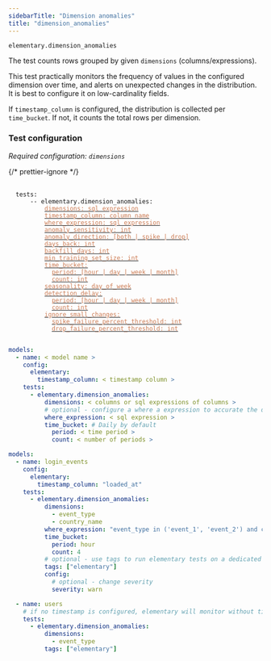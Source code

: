```yaml
---
sidebarTitle: "Dimension anomalies"
title: "dimension_anomalies"
---
```


`elementary.dimension_anomalies`

The test counts rows grouped by given `dimensions` (columns/expressions).

This test practically monitors the frequency of values in the configured dimension over time, and alerts on unexpected changes in the distribution.
It is best to configure it on low-cardinality fields.

If `timestamp_column` is configured, the distribution is collected per `time_bucket`. If not, it counts the total rows per dimension.

### Test configuration

_Required configuration: `dimensions`_

{/* prettier-ignore */}
<pre>
 <code>
  tests:
    &nbsp;&nbsp;-- elementary.dimension_anomalies:
      &nbsp;&nbsp;&nbsp;&nbsp;<a href="/data-tests/anomaly-detection-configuration/dimensions"><font color="#CD7D55">dimensions: sql expression</font></a>
      &nbsp;&nbsp;&nbsp;&nbsp;<a href="/data-tests/anomaly-detection-configuration/timestamp-column"><font color="#CD7D55">timestamp_column: column name</font></a>
      &nbsp;&nbsp;&nbsp;&nbsp;<a href="/data-tests/anomaly-detection-configuration/where-expression"><font color="#CD7D55">where_expression: sql expression</font></a>
      &nbsp;&nbsp;&nbsp;&nbsp;<a href="/data-tests/anomaly-detection-configuration/anomaly-sensitivity"><font color="#CD7D55">anomaly_sensitivity: int</font></a>
      &nbsp;&nbsp;&nbsp;&nbsp;<a href="/data-tests/anomaly-detection-configuration/anomaly-direction"><font color="#CD7D55">anomaly_direction: [both | spike | drop]</font></a>
      &nbsp;&nbsp;&nbsp;&nbsp;<a href="/data-tests/anomaly-detection-configuration/days-back"><font color="#CD7D55">days_back: int</font></a>
      &nbsp;&nbsp;&nbsp;&nbsp;<a href="/data-tests/anomaly-detection-configuration/backfill-days"><font color="#CD7D55">backfill_days: int</font></a>
      &nbsp;&nbsp;&nbsp;&nbsp;<a href="/data-tests/anomaly-detection-configuration/min-training-set-size"><font color="#CD7D55">min_training_set_size: int</font></a>
      &nbsp;&nbsp;&nbsp;&nbsp;<a href="/data-tests/anomaly-detection-configuration/time-bucket"><font color="#CD7D55">time_bucket:</font></a>
      &nbsp;&nbsp;&nbsp;&nbsp;&nbsp;&nbsp;<a href="/data-tests/anomaly-detection-configuration/time-bucket"><font color="#CD7D55">period: [hour | day | week | month]</font></a>
      &nbsp;&nbsp;&nbsp;&nbsp;&nbsp;&nbsp;<a href="/data-tests/anomaly-detection-configuration/time-bucket"><font color="#CD7D55">count: int</font></a>
      &nbsp;&nbsp;&nbsp;&nbsp;<a href="/data-tests/anomaly-detection-configuration/seasonality"><font color="#CD7D55">seasonality: day_of_week</font></a>
      &nbsp;&nbsp;&nbsp;&nbsp;<a href="/data-tests/anomaly-detection-configuration/detection-delay"><font color="#CD7D55">detection_delay:</font></a>
      &nbsp;&nbsp;&nbsp;&nbsp;&nbsp;&nbsp;<a href="/data-tests/anomaly-detection-configuration/detection-delay"><font color="#CD7D55">period: [hour | day | week | month]</font></a>
      &nbsp;&nbsp;&nbsp;&nbsp;&nbsp;&nbsp;<a href="/data-tests/anomaly-detection-configuration/detection-delay"><font color="#CD7D55">count: int</font></a>
      &nbsp;&nbsp;&nbsp;&nbsp;<a href="/data-tests/anomaly-detection-configuration/ignore_small_changes"><font color="#CD7D55">ignore_small_changes:</font></a>
      &nbsp;&nbsp;&nbsp;&nbsp;&nbsp;&nbsp;<a href="/data-tests/anomaly-detection-configuration/ignore_small_changes"><font color="#CD7D55">spike_failure_percent_threshold: int</font></a>
      &nbsp;&nbsp;&nbsp;&nbsp;&nbsp;&nbsp;<a href="/data-tests/anomaly-detection-configuration/ignore_small_changes"><font color="#CD7D55">drop_failure_percent_threshold: int</font></a>
 </code>
</pre>

<RequestExample>

```yml Models
models:
  - name: < model name >
    config:
      elementary:
        timestamp_column: < timestamp column >
    tests:
      - elementary.dimension_anomalies:
          dimensions: < columns or sql expressions of columns >
          # optional - configure a where a expression to accurate the dimension monitoring
          where_expression: < sql expression >
          time_bucket: # Daily by default
            period: < time period >
            count: < number of periods >
```

```yml Models example
models:
  - name: login_events
    config:
      elementary:
        timestamp_column: "loaded_at"
    tests:
      - elementary.dimension_anomalies:
          dimensions:
            - event_type
            - country_name
          where_expression: "event_type in ('event_1', 'event_2') and country_name != 'unwanted country'"
          time_bucket:
            period: hour
            count: 4
          # optional - use tags to run elementary tests on a dedicated run
          tags: ["elementary"]
          config:
            # optional - change severity
            severity: warn

  - name: users
    # if no timestamp is configured, elementary will monitor without time filtering
    tests:
      - elementary.dimension_anomalies:
          dimensions:
            - event_type
          tags: ["elementary"]
```

</RequestExample>
